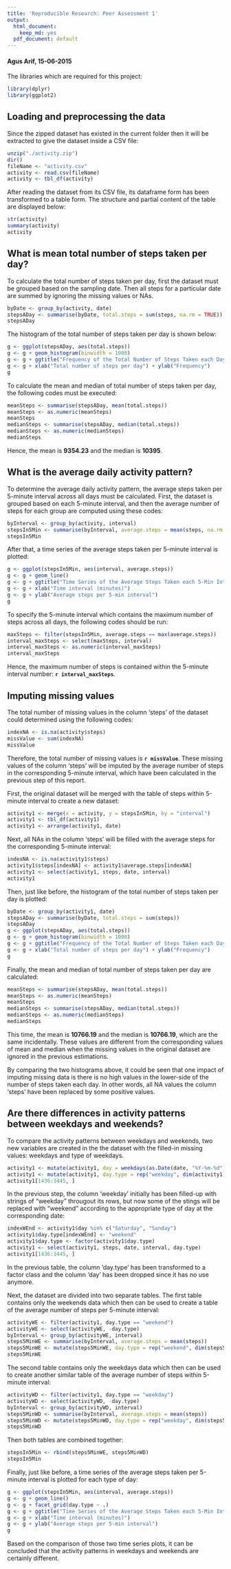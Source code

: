 ```yaml
---
title: 'Reproducible Research: Peer Assessment 1'
output:
  html_document:
    keep_md: yes
  pdf_document: default
---
```

#### Agus Arif, 15-06-2015


The libraries which are required for this project:
```r
library(dplyr)
library(ggplot2)
```

## Loading and preprocessing the data

Since the zipped dataset has existed in the current folder then it will be extracted to give the dataset inside a CSV file:
```r
unzip("./activity.zip")
dir()
fileName <- "activity.csv"
activity <- read.csv(fileName)
activity <- tbl_df(activity)
```

After reading the dataset from its CSV file, its dataframe form has been transformed to a table form. The structure and partial content of the table are displayed below:
```r
str(activity)
summary(activity)
activity
```

## What is mean total number of steps taken per day?

To calculate the total number of steps taken per day, first the dataset must be grouped based on the sampling date. Then all steps for a particular date are summed by ignoring the missing values or NAs.
```r
byDate <- group_by(activity, date)
stepsADay <- summarise(byDate, total.steps = sum(steps, na.rm = TRUE))
stepsADay
```

The histogram of the total number of steps taken per day is shown below:
```r
g <- ggplot(stepsADay, aes(total.steps))
g <- g + geom_histogram(binwidth = 1000)
g <- g + ggtitle("Frequency of the Total Number of Steps Taken each Day")
g <- g + xlab("Total number of steps per day") + ylab("Frequency")
g
```

To calculate the mean and median of total number of steps taken per day, the following codes must be executed:
```r
meanSteps <- summarise(stepsADay, mean(total.steps))
meanSteps <- as.numeric(meanSteps)
meanSteps
medianSteps <- summarise(stepsADay, median(total.steps))
medianSteps <- as.numeric(medianSteps)
medianSteps
```

Hence, the mean is __9354.23__ and the median is **10395**.

## What is the average daily activity pattern?

To determine the average daily activity pattern, the average steps taken per 5-minute interval across all days must be calculated. First, the dataset is grouped based on each 5-minute interval, and then the average number of steps for each group are computed using these codes:
```r
byInterval <- group_by(activity, interval)
stepsIn5Min <- summarise(byInterval, average.steps = mean(steps, na.rm = TRUE))
stepsIn5Min
```

After that, a time series of the average steps taken per 5-minute interval is plotted:
```r
g <- ggplot(stepsIn5Min, aes(interval, average.steps))
g <- g + geom_line()
g <- g + ggtitle("Time Series of the Average Steps Taken each 5-Min Interval")
g <- g + xlab("Time interval (minutes)")
g <- g + ylab("Average steps per 5-min interval")
g
```

To specify the 5-minute interval which contains the maximum number of steps across all days, the following codes should be run:
```r
maxSteps <- filter(stepsIn5Min, average.steps == max(average.steps))
interval_maxSteps <- select(maxSteps, interval)
interval_maxSteps <- as.numeric(interval_maxSteps)
interval_maxSteps
```

Hence, the maximum number of steps is contained within the 5-minute interval number: **`r interval_maxSteps`**.

## Imputing missing values

The total number of missing values in the column 'steps' of the dataset could determined using the following codes:
```r
indexNA <- is.na(activity$steps)
missValue <- sum(indexNA)
missValue
```

Therefore, the total number of missing values is __`r missValue`__. These missing values of the column 'steps' will be imputed by the average number of steps in the corresponding 5-minute interval, which have been calculated in the previous step of this report.

First, the original dataset will be merged with the table of steps within 5-minute interval to create a new dataset:
```r
activity1 <- merge(x = activity, y = stepsIn5Min, by = "interval")
activity1 <- tbl_df(activity1)
activity1 <- arrange(activity1, date)
```

Next, all NAs in the column 'steps' will be filled with the average steps for the corresponding 5-minute interval:
```r
indexNA <- is.na(activity1$steps)
activity1$steps[indexNA] <- activity1$average.steps[indexNA]
activity1 <- select(activity1, steps, date, interval)
activity1
```

Then, just like before, the histogram of the total number of steps taken per day is plotted:
```r
byDate <- group_by(activity1, date)
stepsADay <- summarise(byDate, total.steps = sum(steps))
stepsADay
g <- ggplot(stepsADay, aes(total.steps))
g <- g + geom_histogram(binwidth = 1000)
g <- g + ggtitle("Frequency of the Total Number of Steps Taken each Day")
g <- g + xlab("Total number of steps per day") + ylab("Frequency")
g
```

Finally, the mean and median of total number of steps taken per day are calculated:
```r
meanSteps <- summarise(stepsADay, mean(total.steps))
meanSteps <- as.numeric(meanSteps)
meanSteps
medianSteps <- summarise(stepsADay, median(total.steps))
medianSteps <- as.numeric(medianSteps)
medianSteps
```

This time, the mean is __10766.19__ and the median is **10766.19**, which are the same incidentally. These values are different from the corresponding values of mean and median when the missing values in the original dataset are ignored in the previous estimations.

By comparing the two histograms above, it could be seen that one impact of imputing missing data is there is no high values in the lower-side of the number of steps taken each day. In other words, all NA values the column 'steps' have been replaced by some positive values. 

## Are there differences in activity patterns between weekdays and weekends?

To compare the activity patterns between weekdays and weekends, two new variables are created in the the dataset with the filled-in missing values: weekdays and type of weekdays.
```r
activity1 <- mutate(activity1, day = weekdays(as.Date(date, "%Y-%m-%d")))
activity1 <- mutate(activity1, day.type = rep("weekday", dim(activity1)[1]))
activity1[1436:1445, ]
```

In the previous step, the column 'weekday' initially has been filled-up with strings of "weekday" througout its rows, but now some of the stings will be replaced with "weekend" according to the appropriate type of day at the corresponding date:
```r
indexWEnd <- activity1$day %in% c("Saturday", "Sunday")
activity1$day.type[indexWEnd] <- "weekend"
activity1$day.type <- factor(activity1$day.type)
activity1 <- select(activity1, steps, date, interval, day.type)
activity1[1436:1445, ]
```

In the previous table, the column 'day.type' has been transformed to a factor class and the column 'day' has been dropped since it has no use anymore.

Next, the dataset are divided into two separate tables. The first table contains only the weekends data which then can be used to create a table of the average number of steps per 5-minute interval:
```r
activityWE <- filter(activity1, day.type == "weekend")
activityWE <- select(activityWE, -day.type)
byInterval <- group_by(activityWE, interval)
steps5MinWE <- summarise(byInterval, average.steps = mean(steps))
steps5MinWE <- mutate(steps5MinWE, day.type = rep("weekend", dim(steps5MinWE)[1]))
steps5MinWE
```

The second table contains only the weekdays data which then can be used to create another similar table of the average number of steps within 5-minute interval:
```r
activityWD <- filter(activity1, day.type == "weekday")
activityWD <- select(activityWD, -day.type)
byInterval <- group_by(activityWD, interval)
steps5MinWD <- summarise(byInterval, average.steps = mean(steps))
steps5MinWD <- mutate(steps5MinWD, day.type = rep("weekday", dim(steps5MinWD)[1]))
steps5MinWD
```

Then both tables are combined together:
```r
stepsIn5Min <- rbind(steps5MinWE, steps5MinWD)
stepsIn5Min
```

Finally, just like before, a time series of the average steps taken per 5-minute interval is plotted for each type of day:
```r
g <- ggplot(stepsIn5Min, aes(interval, average.steps))
g <- g + geom_line()
g <- g + facet_grid(day.type ~ .)
g <- g + ggtitle("Time Series of the Average Steps Taken each 5-Min Interval")
g <- g + xlab("Time interval (minutes)")
g <- g + ylab("Average steps per 5-min interval")
g
```

Based on the comparison of those two time series plots, it can be concluded that the activity patterns in weekdays and weekends are certainly different.
